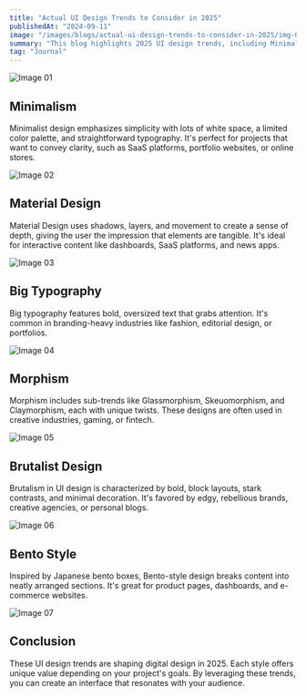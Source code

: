 ```yaml
---
title: "Actual UI Design Trends to Consider in 2025"
publishedAt: "2024-09-11"
image: "/images/blogs/actual-ui-design-trends-to-consider-in-2025/img-01.jpg"
summary: "This blog highlights 2025 UI design trends, including Minimalism, Material Design, Big Typography, Morphism, Brutalism, and Bento Style, each offering unique benefits for different projects and industries."
tag: "Journal"
---
```


![Image 01](/images/blogs/actual-ui-design-trends-to-consider-in-2025/img-01.jpg)

## Minimalism

Minimalist design emphasizes simplicity with lots of white space, a limited color palette, and straightforward typography. It's perfect for projects that want to convey clarity, such as SaaS platforms, portfolio websites, or online stores.

![Image 02](/images/blogs/actual-ui-design-trends-to-consider-in-2025/img-02.jpg)

## Material Design

Material Design uses shadows, layers, and movement to create a sense of depth, giving the user the impression that elements are tangible. It's ideal for interactive content like dashboards, SaaS platforms, and news apps.

![Image 03](/images/blogs/actual-ui-design-trends-to-consider-in-2025/img-03.jpg)

## Big Typography

Big typography features bold, oversized text that grabs attention. It's common in branding-heavy industries like fashion, editorial design, or portfolios.

![Image 04](/images/blogs/actual-ui-design-trends-to-consider-in-2025/img-04.jpg)

## Morphism

Morphism includes sub-trends like Glassmorphism, Skeuomorphism, and Claymorphism, each with unique twists. These designs are often used in creative industries, gaming, or fintech.

![Image 05](/images/blogs/actual-ui-design-trends-to-consider-in-2025/img-05.jpg)

## Brutalist Design

Brutalism in UI design is characterized by bold, block layouts, stark contrasts, and minimal decoration. It's favored by edgy, rebellious brands, creative agencies, or personal blogs.

![Image 06](/images/blogs/actual-ui-design-trends-to-consider-in-2025/img-06.jpg)

## Bento Style

Inspired by Japanese bento boxes, Bento-style design breaks content into neatly arranged sections. It's great for product pages, dashboards, and e-commerce websites.

![Image 07](/images/blogs/actual-ui-design-trends-to-consider-in-2025/img-07.jpg)

## Conclusion

These UI design trends are shaping digital design in 2025. Each style offers unique value depending on your project's goals. By leveraging these trends, you can create an interface that resonates with your audience.